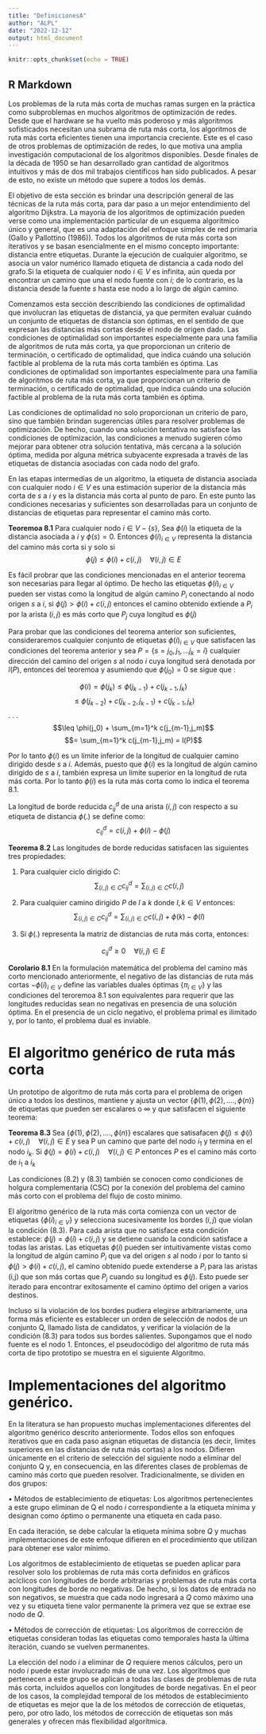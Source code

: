 ```yaml
---
title: "DefinicionesA"
author: "ALPL"
date: "2022-12-12"
output: html_document
---
```


```r
knitr::opts_chunk$set(echo = TRUE)
```

## R Markdown

Los problemas de la ruta más corta de muchas ramas surgen en la práctica como subproblemas en muchos algoritmos de optimización de redes. Desde que el hardware se ha vuelto más poderoso y más algoritmos sofisticados necesitan una subrama de ruta más corta, los algoritmos de ruta más corta eficientes tienen una importancia creciente. Este es el caso de otros problemas de optimización de redes, lo que motiva una amplia investigación computacional de los algoritmos disponibles. Desde finales de la década de 1950 se han desarrollado gran cantidad de algoritmos intuitivos y más de dos mil trabajos científicos han sido publicados. A pesar de esto, no existe un método que supere a todos los demás.


El objetivo de esta sección es brindar una descripción general de las técnicas de la ruta más corta, para dar paso a un mejor entendimiento del algoritmo Dijkstra. La mayoría de los algoritmos de optimización pueden verse como una implementación particular de un esquema algorítmico único y general, que es una adaptación del enfoque simplex de red primaria (Gallo y Pallottino (1986)). Todos los algoritmos de ruta más corta son iterativos y se basan esencialmente en el mismo concepto importante: distancia entre etiquetas. Durante la ejecución de cualquier algoritmo, se asocia un valor numérico llamado etiqueta de distancia a cada nodo del grafo.Si la etiqueta de cualquier nodo $i \in V$ es infinita, aún queda por encontrar un camino que una el nodo fuente con $i$; de lo contrario, es la distancia desde la fuente $s$ hasta ese nodo a lo largo de algún camino.


Comenzamos esta sección describiendo las condiciones de optimalidad que involucran las etiquetas de distancia, ya que permiten evaluar cuándo un conjunto de etiquetas de distancia son óptimas, en el sentido de que expresan las distancias más cortas desde el nodo de origen dado. Las condiciones de optimalidad son importantes especialmente para una familia de algoritmos de ruta más corta, ya que proporcionan un criterio de terminación, o certificado de optimalidad, que indica cuándo una solución factible al problema de la ruta más corta también es óptima. Las condiciones de optimalidad son importantes especialmente para una familia de algoritmos de ruta más corta, ya que proporcionan un criterio de terminación, o certificado de optimalidad, que indica cuándo una solución factible al problema de la ruta más corta también es óptima.


Las condiciones de optimalidad no solo proporcionan un criterio de paro, sino que también brindan sugerencias útiles para resolver problemas de optimización. De hecho, cuando una solución tentativa no satisface las condiciones de optimización, las condiciones a menudo sugieren cómo mejorar para obtener otra solución tentativa, más cercana a la solución óptima, medida por alguna métrica subyacente expresada a través de las etiquetas de distancia asociadas con cada nodo del grafo.


En las etapas intermedias de un algoritmo, la etiqueta de distancia asociada con cualquier nodo $i \in V$ es una estimación superior de la distancia más corta de $s$ a $i$ y es la distancia más corta al punto de paro. En este punto las condiciones necesarias y suficientes son desarrolladas para un conjunto de distancias de etiquetas para representar el camino más corto.


**Teoremoa 8.1** Para cualquier nodo $i \in V - \{s\}$, Sea $\phi(i)$ la etiqueta de la distancia asociada a $i$ y $\phi(s) = 0$. Entonces ${\phi(i)}_{i\in V}$ representa la distancia del camino más corta si y solo si $$\phi(j) \leq \phi(i) + c(i,j) \quad \forall (i,j) \in E$$

Es fácil probrar que las condiciones mencionadas en el anterior teorema son necesarias para llegar al óptimo. De hecho las etiquetas ${\phi(i)}_{i\in V}$ pueden ser vistas como la longitud de algún camino $P_i$ conectando al nodo origen $s$ a $i$, si $\phi(j) > \phi(i) + c(i,j)$ entonces el camino obtenido extiende a $P_i$ por la arista $(i,j)$ es más corto que $P_j$ cuya longitud es $\phi(j)$

Para probar que las condiciones del teorema anterior son suficientes, consideraremos cualquier conjunto de etiquetas $\phi(i)_{i\in V}$ que satisfacen las condiciones del teorema anterior y sea $P = \{s = j_0,j_1,...j_k=i \}$ cualquier dirección del camino del origen $s$ al nodo $i$ cuya longitud será denotada por $l(P)$, entonces del teoremoa y asumiendo que $\phi(j_0)=0$ se sigue que :

$$ \phi(i) = \phi(j_k) \leq \phi(j_{k-1}) +c(j_{k-1}, j_k)$$
$$\leq \phi(j_{k-2}) + c(j_{k-2},j_{k-1}) +c(j_{k-1}, j_k)$$
.
.
.
$$\leq \phi(j_0) + \sum_{m=1}^k c(j_{m-1},j_m)$$
$$= \sum_{m=1}^k c(j_{m-1},j_m) = l(P)$$

Por lo tanto $\phi(i)$ es un límite inferior de la longitud de cualquier camino dirigido desde $s$ a $i$. Además, puesto que $\phi (i)$ es la longitud de algún camino dirigido de $s$ a $i$, también expresa un
límite superior en la longitud de ruta más corta. Por lo tanto $\phi(i)$ es la ruta más corta como lo indica el teorema 8.1.


La longitud de borde reducida $c_{ij}^d$ de una arista $(i,j)$ con respecto a su etiqueta de distancia $\phi(.)$ se define como:
$$c_{ij}^d = c(i,j) + \phi(i) - \phi(j)$$

**Teorema 8.2** Las longitudes de borde reducidas satisfacen las siguientes tres propiedades:

1. Para cualquier ciclo dirigido $C$: 
$$ \sum_{(i,j)\in C} c_{ij}^d = \sum_{(i,j)\in C} c(i,j) $$

2. Para cualquier camino dirigido $P$ de $l$ a $k$ donde $l,k \in V$ entonces:
 $$ \sum_{(i,j)\in C} c_{ij}^d = \sum_{(i,j)\in C} c(i,j) + \phi(k) - \phi(l)$$

3. Si $\phi(.)$ representa la matriz de distancias de ruta más corta, entonces:

$$c_{ij}^d \geq 0 \quad \forall(i,j)\in E$$

**Corolario 8.1** En la formulación matemática del problema del camino más corto mencionado anteriormente, el negativo de las distancias de ruta más cortas $-\phi(i)_{i\in V}$ define las variables duales óptimas $\{\pi_{i\in V}\}$ y las condiciones del teroremoa 8.1 son equivalentes para requerir que las longitudes reducidas sean no negativas en presencia de una solución óptima. En el presencia de un ciclo negativo, el problema primal es ilimitado y, por lo tanto, el problema dual es inviable.

# El algoritmo genérico de ruta más corta

Un prototipo de algoritmo de ruta más corta para el problema de origen único a todos los destinos, mantiene y ajusta un vector $\{\phi(1), \phi(2), ...., \phi(n)\}$ de etiquetas que pueden ser escalares o $\infty$ y que satisfacen el siguiente teorema:

**Teorema 8.3 ** Sea $\{\phi(1), \phi(2), ...., \phi(n)\}$ escalares que satisafacen $\phi(j)\leq \phi(i)+c(i,j)\quad \forall (i,j)\in E$ y sea P un camino que parte del nodo $i_1$ y termina en el nodo $i_k$. Si $\phi(j) =  \phi(i)+c(i,j)\quad \forall (i,j)\in P$ entonces $P$ es el camino más corto de $i_1$ a $i_k$

Las condiciones (8.2) y (8.3) también se conocen como condiciones de holgura complementaria (CSC) por la conexión del problema del camino más corto con el problema del flujo de costo mínimo.

El algoritmo genérico de la ruta más corta comienza con un vector de etiquetas $\{\phi(i)_{i\in V} \}$ y selecciona sucesivamente los bordes $(i,j)$ que violan la condición (8.3). Para cada arista que no satisface esta condición establece: $\phi(j) =  \phi(i)+c(i,j)$ y se detiene cuando la condición satisface a todas las aristas. Las etiquetas $\phi(i)$ pueden ser intuitivamente vistas como la longitud de algún camino $P_i$ que va del origen $s$ al nodo $i$ por lo tanto si $\phi(j) >  \phi(i)+c(i,j)$, el camino obtenido puede extenderse a $P_i$ para las aristas (i,j) que son más cortas que $P_j$ cuando su longitud es $\phi(j)$. Esto puede ser iterado para encontrar exitosamente el camino óptimo del origen a varios destinos.

Incluso si la violación de los bordes pudiera elegirse arbitrariamente, una forma más eficiente es establecer un orden de selección de nodos de un conjunto Q, llamado lista de candidatos, y verificar la violación de la condición (8.3) para todos sus bordes salientes.
Supongamos que el nodo fuente es el nodo 1. Entonces, el pseudocódigo del algoritmo de ruta más corta de tipo prototipo se muestra en el siguiente Algoritmo.

\begin{align*}
\textbf{Procedure} \quad generic_SP \\
\textbf{begin} \\
  &Q:={1}; \phi(1):=0; \\
  &\phi(i):=\infty;\forall i \in V; i \neq 1; \\
  &\textbf{while} Q \neq \emptyset  \textbf{do} \\
    &Select\quad from\quad Q\quad a\quad node\quad i: \\
    &\textbf{foreach} \quad outgoing\quad edge\quad (i,j) \textbf{do} \\
      &\textbf{if} \phi(j) > \phi(i) + c(i,j) \textbf{then} \\
        &\phi(j):= \phi(i) + c(i,j); \\
        &Add \quad j \quad to\quad Q \quad if \quad it \quad does \quad not \quad ready \quad belong \quad to \quad Q; \\
      &\textbf{end} \\
    &\textbf{end} \\
  &\textbf{end} \\
\textbf{end} \\
\end{align*}


# Implementaciones del algoritmo genérico. 

En la literatura se han propuesto muchas implementaciones diferentes del algoritmo genérico descrito anteriormente. Todos ellos son enfoques iterativos que en cada paso asignan etiquetas de distancia
(es decir, límites superiores en las distancias de ruta más cortas) a los nodos. Difieren únicamente en el criterio de selección del siguiente nodo a eliminar del conjunto Q y, en consecuencia, en las diferentes clases de problemas de camino más corto que pueden resolver. Tradicionalmente, se dividen en dos grupos:

• Métodos de establecimiento de etiquetas: Los algoritmos pertenecientes a este grupo eliminan de Q el nodo $i$ correspondiente a la etiqueta mínima y designan como óptimo o permanente una etiqueta en cada paso.

En cada iteración, se debe calcular la etiqueta mínima sobre $Q$ y muchas implementaciones de este enfoque difieren en el procedimiento que utilizan para obtener ese valor mínimo. 

Los algoritmos de establecimiento de etiquetas se pueden aplicar para resolver solo los problemas de ruta más corta definidos en gráficos acíclicos con longitudes de borde arbitrarias y problemas de ruta más corta con longitudes de borde no negativas. De hecho, si los datos de entrada no son negativos, se muestra que cada nodo ingresará a $Q$ como máximo una vez y su etiqueta tiene valor permanente la primera vez que se extrae ese nodo de $Q$.

• Métodos de corrección de etiquetas: Los algoritmos de corrección de etiquetas consideran todas las etiquetas como temporales hasta la última iteración, cuando se vuelven permanentes. 

La elección del nodo $i$ a eliminar de $Q$ requiere menos cálculos, pero un nodo $i$ puede estar involucrado más de una vez. Los algoritmos que pertenecen a este grupo se aplican a todas las clases de problemas de ruta más corta, incluidos aquellos con longitudes de borde negativas. En el peor de los casos, la complejidad temporal de los métodos de establecimiento de etiquetas es mejor que la de los métodos de corrección de etiquetas, pero, por otro lado, los métodos de corrección de etiquetas son más generales y ofrecen más flexibilidad algorítmica.












